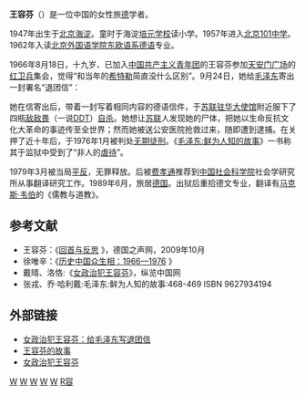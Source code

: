 
'''王容芬'''（{{bd|1947年|||catIdx=W}}）是一位中国的女性旅[[德国|德]]学者。

1947年出生于[[北京|北京]][[海淀|海淀]]。童时于海淀[[培元学校|培元学校]]读小学。1957年进入[[北京101中学|北京101中学]]。1962年入读[[北京外国语学院|北京外国语学院]][[东欧语系|东欧语系]][[德语|德语]]专业。

1966年8月18日，十九岁、已加入[[中国共产主义青年团|中国共产主义青年团]]的王容芬参加[[天安门广场|天安门广场]]的[[红卫兵|红卫兵]]集会，觉得“和当年的[[希特勒|希特勒]]简直没什么区别”。9月24日，她给[[毛泽东|毛泽东]]寄出一封署名“退团信”：
{{cquote|请以一个[[共产党员|共产党员]]的名义想一想：您在干什么？请您以[[中国共产党|党]]的名义想一想：眼前发生的一切意味着什么？请您以中国人民的名义想一想：您将把中国引向何处去？[[文化大革命|文化大革命]]不是一场[[群众运动|群众运动]]，是一个人在用枪杆子运动群众。我郑重声明：从即日起退出中国共产主义青年团。}}

她在信寄出后，带着一封写着相同内容的德语信件，于[[苏联驻华大使|苏联驻华大使馆]]附近服下了四瓶[[敌敌畏|敌敌畏]]（一说[[DDT|DDT]]）[[自杀|自杀]]。她想让[[苏联|苏联]]人发现她的尸体，把她以生命反抗文化大革命的事迹传至全世界；然而她被送公安医院抢救过来，随即遭到逮捕。在关押了近十年后，于1976年1月被判处[[无期徒刑|无期徒刑]]。《[[毛泽东:鲜为人知的故事|毛泽东:鲜为人知的故事]]》一书称其于监狱中受到了“非人的[[虐待|虐待]]”。

1979年3月被当局[[平反|平反]]，无罪释放。后被[[费孝通|费孝通]]推荐到[[中国社会科学院|中国社会科学院]]社会学研究所从事翻译研究工作。1989年6月，旅居[[德国|德国]]。出狱后重拾德文专业，翻译有[[马克斯·韦伯|马克斯·韦伯]]的《儒教与道教》。

==参考文献==
<div class="references-small">
<references />
* 王容芬：《[http://www.dw-world.de/dw/article/0,,4749781,00.html 回首与反思] {{Wayback|url=http://www.dw-world.de/dw/article/0,,4749781,00.html |date=20091005024720 }}》，德国之声网，2009年10月
* 徐唯辛：《[http://xuweixin.blshe.com/post/147/224897 历史中国众生相：1966—1976] {{Wayback|url=http://xuweixin.blshe.com/post/147/224897 |date=20100215172557 }}》
* 戴晴、洛恪:《[http://www.chinainperspective.org/ArtShow.aspx?AID=1943 女政治犯王容芬]》，纵览中国网
* 张戎、乔·哈利戴:毛泽东:鲜为人知的故事:468-469 ISBN 9627934194
</div>
==外部链接==
*[https://web.archive.org/web/20160305021807/http://www.21ccom.net/articles/rwcq/article_2011082944226.html 女政治犯王容芬：给毛泽东写退团信]{{zh-hans}}
*[http://blog.sina.com.cn/s/blog_53e213b301014mon.html 王容芬的故事] {{Wayback|url=http://blog.sina.com.cn/s/blog_53e213b301014mon.html |date=20140826160712 }}{{zh-hans}}
*[http://www.hybsl.cn/beijingcankao/beijingfenxi/2008-11-28/10919.html 女政治犯王容芬] {{Wayback|url=http://www.hybsl.cn/beijingcankao/beijingfenxi/2008-11-28/10919.html |date=20140826120927 }}{{zh-hans}}

[[Category:中华人民共和国政治犯|W]]
[[Category:文革受难者|W]]
[[Category:移民德国的中华人民共和国人|W]]
[[Category:北京外国语大学校友|W]]
[[Category:北京人|W]]
[[Category:王姓|R容]]